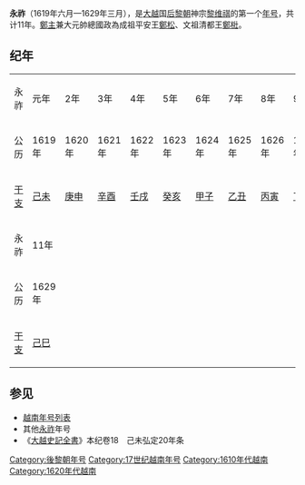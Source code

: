 {{Eranamebox|年号=永祚
|起讫时间= 1619年六月—1629年三月
|政权= [[后黎朝|后黎朝]]
|帝王= 神宗[[黎神宗|黎维祺]]
|历时= 11年
|timeline=
|说明=
}}
'''永祚'''（1619年六月—1629年三月），是[[大越|大越]]国[[后黎朝|后黎朝]]神宗[[黎神宗|黎维祺]]的第一个[[年号|年号]]，共计11年。[[鄭主|鄭主]]兼大元帥總國政為成祖平安王[[鄭松|鄭松]]、文祖清都王[[鄭梉|鄭梉]]。

==纪年==

{| class="wikitable" style="background-color:#ffffff;text-align:center"
|- style="background-color:#cccccc;font-weight:bold"
|永祚||元年||2年||3年||4年||5年||6年||7年||8年||9年||10年
|- 
|公历||1619年||1620年||1621年||1622年||1623年||1624年||1625年||1626年||1627年||1628年
|- 
|[[干支|干支]]||[[己未|己未]]||[[庚申|庚申]]||[[辛酉|辛酉]]||[[壬戌|壬戌]]||[[癸亥|癸亥]]||[[甲子|甲子]]||[[乙丑|乙丑]]||[[丙寅|丙寅]]||[[丁卯|丁卯]]||[[戊辰|戊辰]]
|- style="background-color:#cccccc;font-weight:bold"
|永祚||11年
|- 
|公历||1629年
|- 
|[[干支|干支]]||[[己巳|己巳]]
|}

==参见==
*[[越南年号列表|越南年号列表]]
*其他[[永祚|永祚]]年号
*《[[大越史記全書|大越史記全書]]》本纪卷18　己未弘定20年条 

{{年号|[[弘定|弘定]]|[[越南年号列表|越南后黎朝年号]]|[[德隆|德隆]]}}
{{越南年號}}
[[Category:後黎朝年号|Category:後黎朝年号]]
[[Category:17世纪越南年号|Category:17世纪越南年号]]
[[Category:1610年代越南|Category:1610年代越南]]
[[Category:1620年代越南|Category:1620年代越南]]